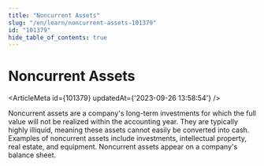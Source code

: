 ```yaml
---
title: "Noncurrent Assets"
slug: "/en/learn/noncurrent-assets-101379"
id: "101379"
hide_table_of_contents: true
---
```



# Noncurrent Assets

<ArticleMeta id={101379} updatedAt={'2023-09-26 13:58:54'} />
<div className='border-solid border-b border-t-0 my-4 border-[var(--ifm-color-gray-300)]' />

Noncurrent assets are a company's long-term investments for which the full value will not be realized within the accounting year. They are typically highly illiquid, meaning these assets cannot easily be converted into cash. Examples of noncurrent assets include investments, intellectual property, real estate, and equipment. Noncurrent assets appear on a company's balance sheet.
